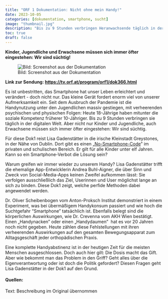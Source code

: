 ---
title: "ORF 1 Dokumentation: Nicht ohne mein Handy!"
date: 2023-10-05
categories: [dokumentation, smartphone, sucht]
image: "thumbnail.jpg"
description: "Bis zu 9 Stunden verbringen Heranwachsende täglich in der digitalen Welt. Aber nicht nur Kinder und Jugendliche, auch Erwachsene müssen sich immer öfter eingestehen: Wir sind süchtig." 
toc: true
draft: false
---

**Kinder, Jugendliche und Erwachsene müssen sich immer öfter eingestehen: Wir sind süchtig!**

![[Bild: Screenshot aus der Dokumentation]{.img-credits}](thumbnail.jpg){fig-align="left"}

**Link zur Sendung: <https://tv.orf.at/program/orf1/dok366.html>**

Es ist unbestritten, das Smartphone hat unser Leben erleichtert und verändert - doch nicht nur. Das kleine Gerät fordert enorm viel von unserer Aufmerksamkeit ein. Seit dem Ausbruch der Pandemie ist die Handynutzung unter den Jugendlichen massiv gestiegen, mit verheerenden psychischen und physischen Folgen: Heute 18-Jährige haben mitunter die soziale Kompetenz früherer 10-Jähriger. Bis zu 9 Stunden verbringen sie täglich in der digitalen Welt. Aber nicht nur Kinder und Jugendliche, auch Erwachsene müssen sich immer öfter eingestehen: Wir sind süchtig.

Für diese Dok1 reist Lisa Gadenstätter in die irische Kleinstadt Greystones, in der Nähe von Dublin. Dort gibt es einen „[No-Smartphone-Code](https://maurer-online.eu/posts/230817-smartphone-ban-ireland/)" im privaten und schulischen Bereich. Er gilt für alle Kinder unter elf Jahren. Kann so ein Smartphone-Verbot die Lösung sein?

Warum greifen wir immer wieder zu unserem Handy? Lisa Gadenstätter trifft die ehemalige App-Entwicklerin Andrea Buhl-Aigner, die über Sinn und Zweck von Social-Media-Apps keinen Zweifel aufkommen lässt: Sie verfolgen ausschließlich das Ziel, Userinnen und User möglichst lange an sich zu binden. Diese Dok1 zeigt, welche perfide Methoden dabei angewendet werden.

Dr. Oliver Scheibenbogen vom Anton-Proksch Institut demonstriert in einem Experiment, was bei übermäßigem Handykonsum passiert und wie hoch die Suchtgefahr "Smartphone" tatsächlich ist. Ebenfalls belegt sind die körperlichen Auswirkungen, wie Dr. Crevenna vom AKH Wien bestätigt. Einen „Handynacken" oder einen „Handydaumen"  hat es vor 20 Jahren noch nicht gegeben. Heute zählen diese Fehlstellungen mit ihren verheerenden Auswirkungen auf den gesamten Bewegungsapparat zum Alltagsgeschäft jeder orthopädischen Praxis.

Eine komplette Handyabstinenz ist in der heutigen Zeit für die meisten Menschen ausgeschlossen. Doch auch hier gilt: Die Dosis macht das Gift. Aber wie bekommt man das Problem in den Griff? Geht alles über die Eigenverantwortung oder ist doch die Politik gefordert? Diesen Fragen geht Lisa Gadenstätter in der Dok1 auf den Grund.

#### Quellen: 
Text: Beschreibung im Original übernommen 

